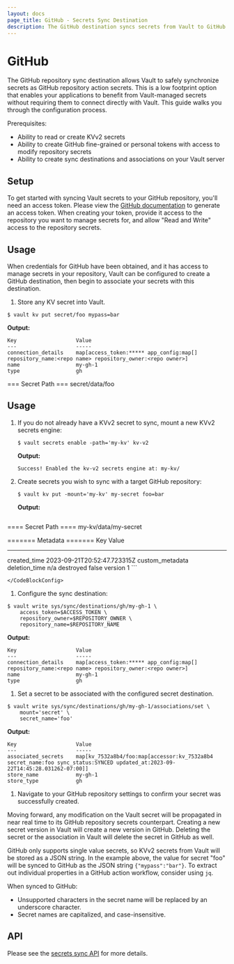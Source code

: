 ```yaml
---
layout: docs
page_title: GitHub - Secrets Sync Destination
description: The GitHub destination syncs secrets from Vault to GitHub.
---
```


# GitHub

The GitHub repository sync destination allows Vault to safely synchronize secrets as GitHub repository action secrets.
This is a low footprint option that enables your applications to benefit from Vault-managed secrets without requiring them
to connect directly with Vault. This guide walks you through the configuration process.

Prerequisites:

* Ability to read or create KVv2 secrets
* Ability to create GitHub fine-grained or personal tokens with access to modify repository secrets
* Ability to create sync destinations and associations on your Vault server

## Setup

To get started with syncing Vault secrets to your GitHub repository, you'll need an access token.
Please view the [GitHub documentation](https://docs.github.com/en/authentication/keeping-your-account-and-data-secure/managing-your-personal-access-tokens)
to generate an access token. When creating your token, provide it access to the repository you want to manage secrets for,
and allow "Read and Write" access to the repository secrets.

## Usage

When credentials for GitHub have been obtained, and it has access to manage secrets in your repository,
Vault can be configured to create a GitHub destination, then begin to associate your secrets with this destination.

1. Store any KV secret into Vault.

  ```shell-session
  $ vault kv put secret/foo mypass=bar
  ```

  **Output:**

  <CodeBlockConfig hideClipboard>

  ```text
  Key                   Value
  ---                   -----
  connection_details    map[access_token:***** app_config:map[] repository_name:<repo name> repository_owner:<repo owner>]
  name                  my-gh-1
  type                  gh
  ```
  === Secret Path ===
  secret/data/foo

  </CodeBlockConfig>

## Usage

1. If you do not already have a KVv2 secret to sync, mount a new KVv2 secrets engine:

	```shell-session
	$ vault secrets enable -path='my-kv' kv-v2
	```

	**Output:**

	<CodeBlockConfig hideClipboard>

	```text
	Success! Enabled the kv-v2 secrets engine at: my-kv/
	```

	</CodeBlockConfig>

1. Create secrets you wish to sync with a target GitHub repository:

	```shell-session
	$ vault kv put -mount='my-kv' my-secret foo=bar
	```

	**Output:**

	<CodeBlockConfig hideClipboard>

	```text
  ==== Secret Path ====
  my-kv/data/my-secret

  ======= Metadata =======
  Key                Value
  ---                -----
  created_time       2023-09-21T20:52:47.723315Z
  custom_metadata    <nil>
  deletion_time      n/a
  destroyed          false
  version            1
	```

	</CodeBlockConfig>

1.	Configure the sync destination:
  ```shell-session
  $ vault write sys/sync/destinations/gh/my-gh-1 \
      access_token=$ACCESS_TOKEN \
      repository_owner=$REPOSITORY_OWNER \
      repository_name=$REPOSITORY_NAME
  ```

  **Output:**

  <CodeBlockConfig hideClipboard>

  ```text
  Key                   Value
  ---                   -----
  connection_details    map[access_token:***** app_config:map[] repository_name:<repo name> repository_owner:<repo owner>]
  name                  my-gh-1
  type                  gh
  ```

  </CodeBlockConfig>

1.	Set a secret to be associated with the configured secret destination.

  ```shell-session
  $ vault write sys/sync/destinations/gh/my-gh-1/associations/set \
      mount='secret' \
      secret_name='foo'
  ```

  **Output:**

  <CodeBlockConfig hideClipboard>

  ```text
  Key                   Value
  ---                   -----
  associated_secrets    map[kv_7532a8b4/foo:map[accessor:kv_7532a8b4 secret_name:foo sync_status:SYNCED updated_at:2023-09-22T14:45:28.031262-07:00]]
  store_name            my-gh-1
  store_type            gh
  ```

  </CodeBlockConfig>

1. Navigate to your GitHub repository settings to confirm your secret was successfully created.

Moving forward, any modification on the Vault secret will be propagated in near real time to its GitHub repository secrets
counterpart. Creating a new secret version in Vault will create a new version in GitHub. Deleting the secret
or the association in Vault will delete the secret in GitHub as well.

<Note>

GitHub only supports single value secrets, so KVv2 secrets from Vault will be stored as a JSON string.
In the example above, the value for secret "foo" will be synced to GitHub as the JSON string `{"mypass":"bar"}`.
To extract out individual properties in a GitHub action workflow, consider using `jq`.

When synced to GitHub:
* Unsupported characters in the secret name will be replaced by an underscore character.
* Secret names are capitalized, and case-insensitive.

</Note>


## API

Please see the [secrets sync API](/vault/api-docs/system/secrets-sync) for more details.
